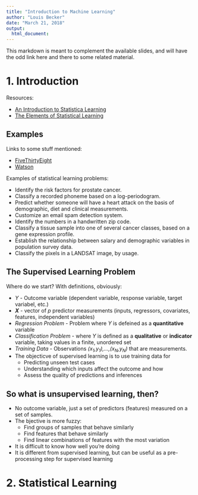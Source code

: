 ```yaml
---
title: "Introduction to Machine Learning"
author: "Louis Becker"
date: "March 21, 2018"
output:
  html_document:
---
```


This markdown is meant to complement the available slides, and will have the odd link here and there to some related material. 

# 1. Introduction

Resources:

* [An Introduction to Statistica Learning](http://www-bcf.usc.edu/~gareth/ISL/)
* [The Elements of Statistical Learning](https://web.stanford.edu/~hastie/Papers/ESLII.pdf)

## Examples
Links to some stuff mentioned:

* [FiveThirtyEight](http://fivethirtyeight.com/)
* [Watson](https://www.ibm.com/watson/)

Examples of statistical learning problems:

* Identify the risk factors for prostate cancer.
* Classify a recorded phoneme based on a log-periodogram.
* Predict whether someone will have a heart attack on the basis of demographic, diet and clinical measurements.
* Customize an email spam detection system.
* Identify the numbers in a handwritten zip code.
* Classify a tissue sample into one of several cancer classes, based on a gene expression profile.
* Establish the relationship between salary and demographic variables in population survey data.
* Classify the pixels in a LANDSAT image, by usage.

## The Supervised Learning Problem

Where do we start? With definitions, obviously:

* *Y* - Outcome variable (dependent variable, response variable, target variabel, etc.)
* ***X*** - vector of *p* predictor measurements (inputs, regressors, covariates, features, independent variables)
* *Regression Problem* - Problem where *Y* is defeined as a **quantitative** variable
* *Classification Problem* - where *Y* is defined as a **qualitative** or **indicator** variable, taking values in a finite, unordered set
* *Training Data* - Observations *(x~1~,y~1~),...,(x~N~,y~N~)* that are measurements.
* The objecticve of supervised learning is to use training data for
    + Predicting unseen test cases
    + Understanding which inputs affect the outcome and how
    + Assess the quality of predictions and inferences

## So what is unsupervised learning, then?
* No outcome variable, just a set of predictors (features) measured on a set of samples.
* The bjective is more fuzzy: 
    + Find groups of samples that behave similarly 
    + Find features that behave similarly 
    + Find linear combinations of features with the most variation
* It is difficult to know how well you're doing
* It is different from supervised learning, but can be useful as a pre-processing step for supervised learning

# 2. Statistical Learning